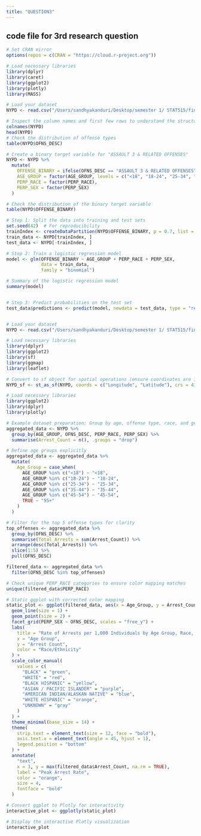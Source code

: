 ```yaml
---
title: "QUESTION3"
---
```


## code file for 3rd research question

```r
# Set CRAN mirror
options(repos = c(CRAN = "https://cloud.r-project.org"))
```

```r
# Load necessary libraries
library(dplyr)
library(caret)
library(ggplot2)
library(plotly)
library(MASS)

# Load your dataset
NYPD <- read.csv("/Users/sandhyakanduri/Desktop/semester 1/ STAT515/final project stat/Cleaned_NYPD_Arrest_Data_With_Standardized_Date.csv")

# Inspect the column names and first few rows to understand the structure
colnames(NYPD)
head(NYPD)
# Check the distribution of offense types
table(NYPD$OFNS_DESC)

# Create a binary target variable for "ASSAULT 3 & RELATED OFFENSES"
NYPD <- NYPD %>%
  mutate(
    OFFENSE_BINARY = ifelse(OFNS_DESC == "ASSAULT 3 & RELATED OFFENSES", 1, 0),
    AGE_GROUP = factor(AGE_GROUP, levels = c("<18", "18-24", "25-34", "35-44", "45-54", "55+")),
    PERP_RACE = factor(PERP_RACE),
    PERP_SEX = factor(PERP_SEX)
  )

# Check the distribution of the binary target variable
table(NYPD$OFFENSE_BINARY)

# Step 1: Split the data into training and test sets
set.seed(42)  # For reproducibility
trainIndex <- createDataPartition(NYPD$OFFENSE_BINARY, p = 0.7, list = FALSE)
train_data <- NYPD[trainIndex, ]
test_data <- NYPD[-trainIndex, ]

# Step 2: Train a logistic regression model
model <- glm(OFFENSE_BINARY ~ AGE_GROUP + PERP_RACE + PERP_SEX, 
             data = train_data, 
             family = "binomial")

# Summary of the logistic regression model
summary(model)


# Step 3: Predict probabilities on the test set
test_data$predictions <- predict(model, newdata = test_data, type = "response")


# Load your dataset
NYPD <- read.csv("/Users/sandhyakanduri/Desktop/semester 1/ STAT515/final project stat/Cleaned_NYPD_Arrest_Data_With_Standardized_Date.csv")

# Load necessary libraries
library(dplyr)
library(ggplot2)
library(sf)
library(ggmap)
library(leaflet)

# Convert to sf object for spatial operations (ensure coordinates are in WGS84)
NYPD_sf <- st_as_sf(NYPD, coords = c("Longitude", "Latitude"), crs = 4326)

# Load necessary libraries
library(ggplot2)
library(dplyr)
library(plotly)

# Example dataset preparation: Group by age, offense type, race, and gender
aggregated_data <- NYPD %>%
  group_by(AGE_GROUP, OFNS_DESC, PERP_RACE, PERP_SEX) %>%
  summarise(Arrest_Count = n(), .groups = "drop")

# Define age groups explicitly
aggregated_data <- aggregated_data %>%
  mutate(
    Age_Group = case_when(
      AGE_GROUP %in% c("<18") ~ "<18",
      AGE_GROUP %in% c("18-24") ~ "18-24",
      AGE_GROUP %in% c("25-34") ~ "25-34",
      AGE_GROUP %in% c("35-44") ~ "35-44",
      AGE_GROUP %in% c("45-54") ~ "45-54",
      TRUE ~ "55+"
    )
  )

# Filter for the top 5 offense types for clarity
top_offenses <- aggregated_data %>%
  group_by(OFNS_DESC) %>%
  summarise(Total_Arrests = sum(Arrest_Count)) %>%
  arrange(desc(Total_Arrests)) %>%
  slice(1:5) %>%
  pull(OFNS_DESC)

filtered_data <- aggregated_data %>%
  filter(OFNS_DESC %in% top_offenses)

# Check unique PERP_RACE categories to ensure color mapping matches
unique(filtered_data$PERP_RACE)

# Static ggplot with corrected color mapping
static_plot <- ggplot(filtered_data, aes(x = Age_Group, y = Arrest_Count, color = PERP_RACE, group = PERP_RACE)) +
  geom_line(size = 1) +
  geom_point(size = 2) +
  facet_grid(PERP_SEX ~ OFNS_DESC, scales = "free_y") +
  labs(
    title = "Rate of Arrests per 1,000 Individuals by Age Group, Race, Gender, and Offense Type",
    x = "Age Group",
    y = "Arrest Count",
    color = "Race/Ethnicity"
  ) +
  scale_color_manual(
    values = c(
      "BLACK" = "green",
      "WHITE" = "red",
      "BLACK HISPANIC" = "yellow",
      "ASIAN / PACIFIC ISLANDER" = "purple",
      "AMERICAN INDIAN/ALASKAN NATIVE" = "blue",
      "WHITE HISPANIC" = "orange",
      "UNKNOWN" = "gray"
    )
  ) +
  theme_minimal(base_size = 14) +
  theme(
    strip.text = element_text(size = 12, face = "bold"),
    axis.text.x = element_text(angle = 45, hjust = 1),
    legend.position = "bottom"
  ) +
  annotate(
    "text",
    x = 3, y = max(filtered_data$Arrest_Count, na.rm = TRUE),
    label = "Peak Arrest Rate",
    color = "orange",
    size = 4,
    fontface = "bold"
  )

# Convert ggplot to Plotly for interactivity
interactive_plot <- ggplotly(static_plot)

# Display the interactive Plotly visualization
interactive_plot
```
